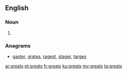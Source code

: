 ==English==

===Noun===
{{head|en|plural}}

# {{plural of|great|lang=en}}

===Anagrams===
* [[gaster#English|gaster]], [[grates#English|grates]], [[ragest#English|ragest]], [[stager#English|stager]], [[targes#English|targes]]

[[ar:greats]]
[[et:greats]]
[[fr:greats]]
[[ku:greats]]
[[my:greats]]
[[ta:greats]]